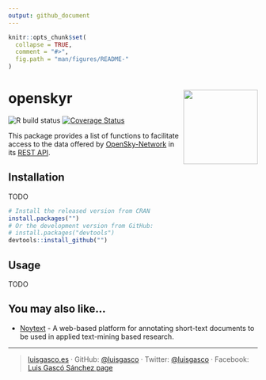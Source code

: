 ```yaml
---
output: github_document
---
```


<!-- README.md is generated from README.Rmd. Please edit that file -->

```r
knitr::opts_chunk$set(
  collapse = TRUE,
  comment = "#>",
  fig.path = "man/figures/README-"
)
```


# openskyr <img src="man/figures/logo.png" align="right"  height = 150/>

<!-- badges: start -->
![R build status](https://github.com/luisgasco/openskyr/workflows/R-CMD-check/badge.svg)
[![Coverage Status](https://codecov.io/gh/luisgasco/openskyr/branch/master/graph/badge.svg)](https://codecov.io/gh/luisgasco/openskyr)
<!-- badges: end -->

This package provides a list of functions to facilitate access to the data offered by [OpenSky-Network](https://opensky-network.org/) in its [REST API](https://opensky-network.org/apidoc/rest.html).


## Installation
 TODO

```r
# Install the released version from CRAN
install.packages("")
# Or the development version from GitHub:
# install.packages("devtools")
devtools::install_github("")
```

## Usage

TODO

## You may also like...

- [Noytext](https://github.com/luisgasco/Ropensky) - A web-based platform for annotating short-text documents to be used in applied text-mining based research.

---

> [luisgasco.es](http://luisgasco.es/) &#xb7;
> GitHub: [\@luisgasco](https://github.com/luisgasco) &#xb7;
> Twitter: [\@luisgasco](https://twitter.com/luisgasco) &#xb7;
> Facebook: [Luis Gascó Sánchez page](https://www.facebook.com/Luis-Gasco-Sanchez-165003227504667)
